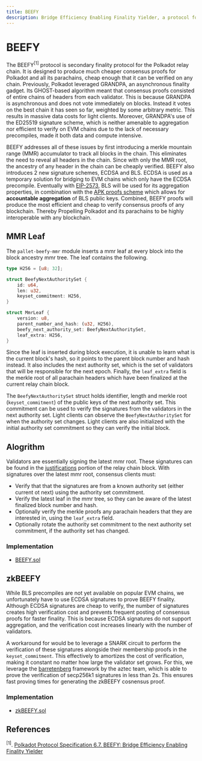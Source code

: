```yaml
---
title: BEEFY
description: Bridge Efficiency Enabling Finality Yielder, a protocol for cheap finality proofs on Polkadot.
---
```


<link
  href="https://cdn.jsdelivr.net/npm/katex@0.16.8/dist/katex.min.css"
  rel="stylesheet"
/>


# BEEFY

The BEEFY$^{[1]}$ protocol is secondary finality protocol for the Polkadot relay chain. It is designed to produce much cheaper consensus proofs for Polkadot and all its parachains, cheap enough that it can be verified on any chain. Previously, Polkadot leveraged GRANDPA, an asynchronous finality gadget. Its GHOST-based algorithm meant that consensus proofs consisted of entire chains of headers from each validator. This is because GRANDPA is asynchronous and does not vote immediately on blocks. Instead it votes on the best chain it has seen so far, weighted by some arbitrary metric. This results in massive data costs for light clients. Moreover, GRANDPA's use of the ED25519 signature scheme, which is neither amenable to aggregation nor efficient to verify on EVM chains due to the lack of necessary precompiles, made it both data and compute intensive.

BEEFY addresses all of these issues by first introducing a merkle mountain range (MMR) accumulator to track all blocks in the chain. This eliminates the need to reveal all headers in the chain. Since with only the MMR root, the ancestry of any header in the chain can be cheaply verified. BEEFY also introduces 2 new signature schemes, ECDSA and BLS. ECDSA is used as a temporary solution for bridging to EVM chains which only have the ECDSA precompile. Eventually with [EIP-2573](https://eips.ethereum.org/EIPS/eip-2537), BLS will be used for its aggregation properties, in combination with the [APK proofs scheme](/protocol/cryptography/apk-proofs) which allows for **accountable aggregation** of BLS public keys. Combined, BEEFY proofs will produce the most efficient and cheap to verify consensus proofs of any blockchain. Thereby Propelling Polkadot and its parachains to be highly interoperable with any blockchain.


## MMR Leaf

The `pallet-beefy-mmr` module inserts a mmr leaf at every block into the block ancestry mmr tree. The leaf contains the following.


```rust
type H256 = [u8; 32];

struct BeefyNextAuthoritySet {
    id: u64,
    len: u32,
    keyset_commitment: H256,
}

struct MmrLeaf {
    version: u8,
    parent_number_and_hash: (u32, H256),
    beefy_next_authority_set: BeefyNextAuthoritySet,
    leaf_extra: H256,
}
```

Since the leaf is inserted during block execution, it is unable to learn what is the current block's hash, so it points to the parent block number and hash instead. It also includes the next authority set, which is the set of validators that will be responsible for the next epoch. Finally, the `leaf_extra` field is the merkle root of all parachain headers which have been finalized at the current relay chain block.

The `BeefyNextAuthoritySet` struct holds identifier, length and merkle root (`keyset_commitment`) of the public keys of the next authority set. This commitment can be used to verify the signatures from the validators in the next authority set. Light clients can observe the `BeefyNextAuthoritySet` for when the authority set changes. Light clients are also initialized with the initial authority set commitment so they can verify the initial block.

## Alogrithm

Validators are essentially signing the latest mmr root. These signatures can be found in the [justifications](https://spec.polkadot.network/sect-finality#defn-grandpa-justification) portion of the relay chain block. With signatures over the latest mmr root, consensus clients must:

 - Verify that that the signatures are from a known authority set (either current ot next) using the authority set commitment.
 - Verify the latest leaf in the mmr tree, so they can be aware of the latest finalized block number and hash.
 - Optionally verify the merkle proofs any parachain headers that they are interested in, using the `leaf_extra` field.
 - Optionally rotate the authority set commitment to the next authority set commitment, if the authority set has changed.

 ### Implementation

 - [BEEFY.sol](https://github.com/polytope-labs/hyperbridge/blob/main/evm/src/consensus/BeefyV1.sol)


 ## zkBEEFY

 While BLS precompiles are not yet available on popular EVM chains, we unfortunately have to use ECDSA signatures to prove BEEFY finality. Although ECDSA signatures are cheap to verify, the number of signatures creates high verification cost and prevents frequent posting of consensus proofs for faster finality. This is because ECDSA signatures do not support aggregation, and the verification cost increases linearly with the number of validators.

A workaround for would be to leverage a SNARK circuit to perform the verification of these signatures alongside their membership proofs in the `keyset_commitment`. This effectively to amortizes the cost of verification, making it constant no matter how large the validator set grows. For this, we leverage the [barretenberg](https://github.com/AztecProtocol/barretenberg) framework by the aztec team, which is able to prove the verification of secp256k1 signatures in less than 2s. This ensures fast proving times for generating the zkBEEFY cosnensus proof.

 ### Implementation

- [zkBEEFY.sol](https://github.com/polytope-labs/hyperbridge/blob/main/evm/src/consensus/ZkBeefy.sol)

## References

${^{[1]}}$. [Polkadot Protocol Specification 6.7. BEEFY: Bridge Efficiency Enabling Finality Yielder](https://spec.polkadot.network/sect-finality#sect-grandpa-beefy)

